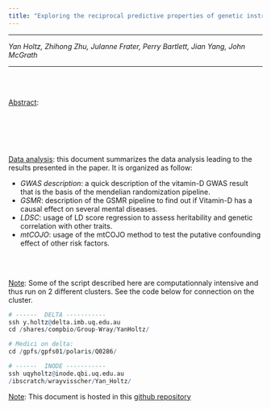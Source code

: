 ```yaml
---
title: "Exploring the reciprocal predictive properties of genetic instruments related to 25 hydroxyvitamin D and a range of human phenotypes"
---
```


<hr>

*Yan Holtz, Zhihong Zhu, Julanne Frater, Perry Bartlett, Jian Yang, John McGrath*

<hr>

<br><br>

<u>Abstract</u>:

<br><br><br><br>

<u>Data analysis</u>: this document summarizes the data analysis leading to the results presented in the paper. It is organized as follow:

- *GWAS description*: a quick description of the vitamin-D GWAS result that is the basis of the mendelian randomization pipeline.
- *GSMR*: description of the GSMR pipeline to find out if Vitamin-D has a causal effect on several mental diseases.
- *LDSC*: usage of LD score regression to assess heritability and genetic correlation with other traits.
- *mtCOJO*: usage of the mtCOJO method to test the putative confounding effect of other risk factors.


<br><br>

<u>Note</u>: Some of the script described here are computationnaly intensive and thus run on 2 different clusters. See the code below for connection on the cluster. 

```r
# ------  DELTA -----------
ssh y.holtz@delta.imb.uq.edu.au
cd /shares/compbio/Group-Wray/YanHoltz/

# Medici on delta:
cd /gpfs/gpfs01/polaris/Q0286/

# ------  INODE -----------
ssh uqyholtz@inode.qbi.uq.edu.au
/ibscratch/wrayvisscher/Yan_Holtz/
```

<u>Note</u>: This document is hosted in this [github repository]()
